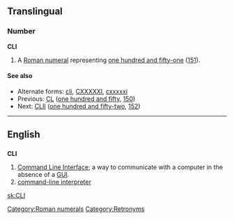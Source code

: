 ==Translingual==

===Number===
'''CLI'''

# A [[Roman numeral]] representing [[one hundred and fifty-one]] ([[151]]).

====See also====
* Alternate forms: [[cli]], [[CXXXXXI]], [[cxxxxxi]]
* Previous: [[CL]] ([[one hundred and fifty]], [[150]])
* Next: [[CLII]] ([[one hundred and fifty-two]], [[152]])

[[Category:Roman numerals]]
----

==English==

==={{initialism}}===
'''CLI'''

# [[command line interface|Command Line Interface]]; a way to communicate with a computer in the absence of a [[GUI]].
# [[command-line interpreter]]
[[Category:Retronyms]]

[[sk:CLI]]